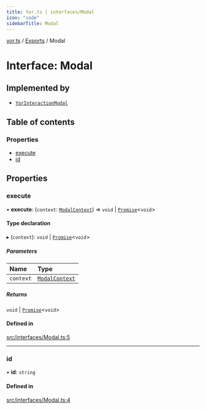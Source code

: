 ```yaml
---
title: Yor.ts | interfaces/Modal
icon: "code"
sidebarTitle: Modal
---
```

[yor.ts](../README) / [Exports](../modules) / Modal

# Interface: Modal

## Implemented by

- [`YorInteractionModal`](../classes/YorInteractionModal)

## Table of contents

### Properties

- [execute](Modal#execute)
- [id](Modal#id)

## Properties

### execute

• **execute**: (`context`: [`ModalContext`](../classes/ModalContext)) => `void` \| [`Promise`]( https://developer.mozilla.org/docs/Web/JavaScript/Reference/Global_Objects/Promise )\<`void`\>

#### Type declaration

▸ (`context`): `void` \| [`Promise`]( https://developer.mozilla.org/docs/Web/JavaScript/Reference/Global_Objects/Promise )\<`void`\>

##### Parameters

| Name | Type |
| :------ | :------ |
| `context` | [`ModalContext`](../classes/ModalContext) |

##### Returns

`void` \| [`Promise`]( https://developer.mozilla.org/docs/Web/JavaScript/Reference/Global_Objects/Promise )\<`void`\>

#### Defined in

[src/interfaces/Modal.ts:5](https://github.com/OreOreki/yor.ts/blob/d2830c6/src/interfaces/Modal.ts#L5)

___

### id

• **id**: `string`

#### Defined in

[src/interfaces/Modal.ts:4](https://github.com/OreOreki/yor.ts/blob/d2830c6/src/interfaces/Modal.ts#L4)
